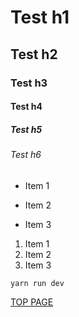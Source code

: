 # Test h1

## Test h2

### Test h3

#### Test h4

##### Test h5

###### Test h6

-   Item 1

*   Item 2

-   Item 3

1. Item 1
2. Item 2
3. Item 3

`yarn run dev`

[TOP PAGE](https://iokira.github.io)
